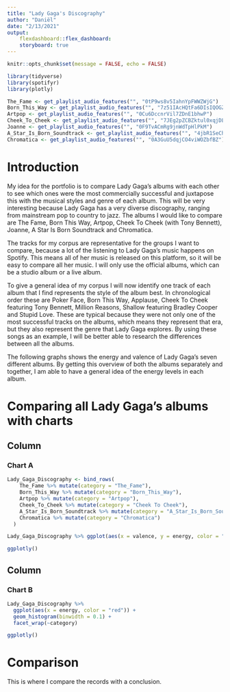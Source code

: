 ```yaml
---
title: "Lady Gaga's Discography"
author: "Daniël"
date: "2/13/2021"
output:
    flexdashboard::flex_dashboard:
    storyboard: true
---
```


```r
knitr::opts_chunk$set(message = FALSE, echo = FALSE)
```

```r
library(tidyverse)
library(spotifyr)
library(plotly)

The_Fame <- get_playlist_audio_features("", "0tP9ws8v5IahnYpFWWZWjG")
Born_This_Way <- get_playlist_audio_features("", "7z51IAcHQtFa6DIsIQOGZE")
Artpop <- get_playlist_audio_features("", "0Cu6DccnrVil7ZDnE1bhwP")
Cheek_To_Cheek <- get_playlist_audio_features("", "7JEg2pZCBZktul0xqjDLiQ")
Joanne <- get_playlist_audio_features("", "0F9TvACmRg9jnWdTpHlPkM")
A_Star_Is_Born_Soundtrack <- get_playlist_audio_features("", "4jbR1SeCh5XpitDHxLTlB3")
Chromatica <- get_playlist_audio_features("", "0A3GuU5dqjCO4viWOZbfBZ")


```


# Introduction
My idea for the portfolio is to compare Lady Gaga’s albums with each other to see which ones were the most commercially successful and juxtapose this with the musical styles and genre of each album. This will be very interesting because Lady Gaga has a very diverse discography, ranging from mainstream pop to country to jazz. The albums I would like to compare are The Fame, Born This Way, Artpop, Cheek To Cheek (with Tony Bennett), Joanne, A Star Is Born Soundtrack and Chromatica.

The tracks for my corpus are representative for the groups I want to compare, because a lot of the listening to Lady Gaga’s music happens on Spotify. This means all of her music is released on this platform, so it will be easy to compare all her music. I will only use the official albums, which can be a studio album or a live album.

To give a general idea of my corpus I will now identify one track of each album that I find represents the style of the album best. In chronological order these are Poker Face, Born This Way, Applause, Cheek To Cheek featuring Tony Bennett, Million Reasons, Shallow featuring Bradley Cooper and Stupid Love. These are typical because they were not only one of the most successful tracks on the albums, which means they represent that era, but they also represent the genre that Lady Gaga explores. By using these songs as an example, I will be better able to research the differences between all the albums.

The following graphs shows the energy and valence of Lady Gaga's seven different albums. By getting this overview of both the albums separately and together, I am able to have a general idea of the energy levels in each album.

# Comparing all Lady Gaga's albums with charts

Column {data-width=500}
-----------------------------------------------------------------------

### Chart A

```r
Lady_Gaga_Discography <- bind_rows(
    The_Fame %>% mutate(category = "The_Fame"),
    Born_This_Way %>% mutate(category = "Born_This_Way"),
    Artpop %>% mutate(category = "Artpop"),
    Cheek_To_Cheek %>% mutate(category = "Cheek To Cheek"),
    A_Star_Is_Born_Soundtrack %>% mutate(category = "A_Star_Is_Born_Soundtrack"),
    Chromatica %>% mutate(category = "Chromatica")
  )

Lady_Gaga_Discography %>% ggplot(aes(x = valence, y = energy, color = "red")) + geom_jitter() + geom_smooth()

ggplotly()

```



Column {data-width=500}
-----------------------------------------------------------------------

### Chart B

```r
Lady_Gaga_Discography %>%
  ggplot(aes(x = energy, color = "red")) +
  geom_histogram(binwidth = 0.1) +
  facet_wrap(~category)

ggplotly()
```


# Comparison
This is where I compare the records with a conclusion.
